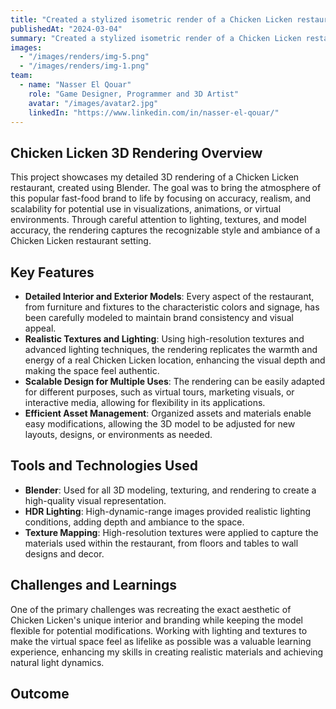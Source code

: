 ```yaml
---
title: "Created a stylized isometric render of a Chicken Licken restaurant in Blender"
publishedAt: "2024-03-04"
summary: "Created a stylized isometric render of a Chicken Licken restaurant in Blender, utilizing Cycles for a polished and popping aesthetic. The design emphasizes captures essence of the brand in an eye-catching style."
images:
  - "/images/renders/img-5.png"
  - "/images/renders/img-1.png"
team:
  - name: "Nasser El Qouar"
    role: "Game Designer, Programmer and 3D Artist"
    avatar: "/images/avatar2.jpg"
    linkedIn: "https://www.linkedin.com/in/nasser-el-qouar/"
---
```


## Chicken Licken 3D Rendering Overview

This project showcases my detailed 3D rendering of a Chicken Licken restaurant, created using Blender. The goal was to bring the atmosphere of this popular fast-food brand to life by focusing on accuracy, realism, and scalability for potential use in visualizations, animations, or virtual environments. Through careful attention to lighting, textures, and model accuracy, the rendering captures the recognizable style and ambiance of a Chicken Licken restaurant setting.

## Key Features

- **Detailed Interior and Exterior Models**: Every aspect of the restaurant, from furniture and fixtures to the characteristic colors and signage, has been carefully modeled to maintain brand consistency and visual appeal.
- **Realistic Textures and Lighting**: Using high-resolution textures and advanced lighting techniques, the rendering replicates the warmth and energy of a real Chicken Licken location, enhancing the visual depth and making the space feel authentic.
- **Scalable Design for Multiple Uses**: The rendering can be easily adapted for different purposes, such as virtual tours, marketing visuals, or interactive media, allowing for flexibility in its applications.
- **Efficient Asset Management**: Organized assets and materials enable easy modifications, allowing the 3D model to be adjusted for new layouts, designs, or environments as needed.

## Tools and Technologies Used

- **Blender**: Used for all 3D modeling, texturing, and rendering to create a high-quality visual representation.
- **HDR Lighting**: High-dynamic-range images provided realistic lighting conditions, adding depth and ambiance to the space.
- **Texture Mapping**: High-resolution textures were applied to capture the materials used within the restaurant, from floors and tables to wall designs and decor.

## Challenges and Learnings

One of the primary challenges was recreating the exact aesthetic of Chicken Licken's unique interior and branding while keeping the model flexible for potential modifications. Working with lighting and textures to make the virtual space feel as lifelike as possible was a valuable learning experience, enhancing my skills in creating realistic materials and achieving natural light dynamics.

## Outcome
